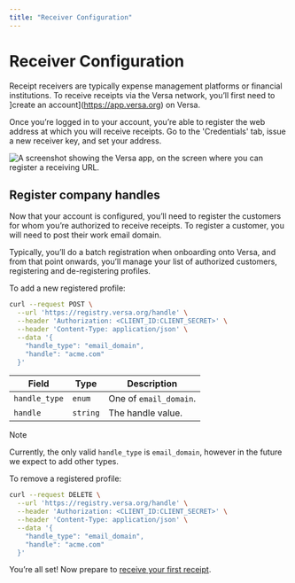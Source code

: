 ```yaml
---
title: "Receiver Configuration"
---
```


# Receiver Configuration

Receipt receivers are typically expense management platforms or financial institutions. To receive receipts via the Versa network, you’ll first need to ]create an account](https://app.versa.org) on Versa.

Once you’re logged in to your account, you’re able to register the web address at which you will receive receipts. Go to the 'Credentials' tab, issue a new receiver key, and set your address.

![A screenshot showing the Versa app, on the screen where you can register a receiving URL.](https://raw.githubusercontent.com/versa-protocol/docs/main/assets/temp-register-address-screenshot.png)

## Register company handles

Now that your account is configured, you’ll need to register the customers for whom you’re authorized to receive receipts. To register a customer, you will need to post their work email domain.

Typically, you’ll do a batch registration when onboarding onto Versa, and from that point onwards, you’ll manage your list of authorized customers, registering and de-registering profiles.

To add a new registered profile:

```bash
curl --request POST \
  --url 'https://registry.versa.org/handle' \
  --header 'Authorization: <CLIENT_ID:CLIENT_SECRET>' \
  --header 'Content-Type: application/json' \
  --data '{
    "handle_type": "email_domain",
    "handle": "acme.com"
  }'
```

| Field         | Type     | Description            |
| ------------- | -------- | ---------------------- |
| `handle_type` | `enum`   | One of `email_domain`. |
| `handle`      | `string` | The handle value.      |

> [!NOTE]
> Currently, the only valid `handle_type` is `email_domain`, however in the future we expect to add other types.

To remove a registered profile:

```bash
curl --request DELETE \
  --url 'https://registry.versa.org/handle' \
  --header 'Authorization: <CLIENT_ID:CLIENT_SECRET>' \
  --header 'Content-Type: application/json' \
  --data '{
    "handle_type": "email_domain",
    "handle": "acme.com"
  }'
```

You’re all set! Now prepare to [receive your first receipt](https://docs.versa.org/receiving).
